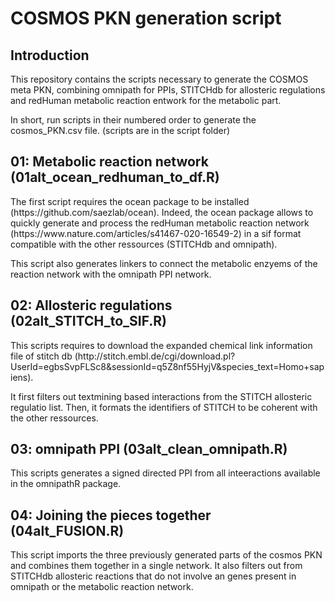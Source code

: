 # COSMOS PKN generation script

## Introduction

This repository contains the scripts necessary to generate the COSMOS meta PKN, combining omnipath for PPIs, STITCHdb for allosteric regulations and redHuman metabolic reaction entwork for the metabolic part.

In short, run scripts in their numbered order to generate the cosmos_PKN.csv file. (scripts are in the script folder)

## 01: Metabolic reaction network (01alt_ocean_redhuman_to_df.R)

The first script requires the ocean package to be installed (https://github.com/saezlab/ocean). Indeed, the ocean package allows to quickly generate and process the redHuman metabolic reaction network (https://www.nature.com/articles/s41467-020-16549-2) in a sif format compatible with the other ressources (STITCHdb and omnipath).

This script also generates linkers to connect the metabolic enzyems of the reaction network with the omnipath PPI network.

## 02: Allosteric regulations (02alt_STITCH_to_SIF.R)

This scripts requires to download the expanded chemical link information file of stitch db (http://stitch.embl.de/cgi/download.pl?UserId=egbsSvpFLSc8&sessionId=q5Z8nf55HyjV&species_text=Homo+sapiens).

It first filters out textmining based interactions from the STITCH allosteric regulatio list. Then, it formats the identifiers of STITCH to be coherent with the other ressources.

## 03: omnipath PPI (03alt_clean_omnipath.R)

This scripts generates a signed directed PPI from all inteeractions available in the omnipathR package.

## 04: Joining the pieces together (04alt_FUSION.R)

This script imports the three previously generated parts of the cosmos PKN and combines them together in a single network. It also filters out from STITCHdb allosteric reactions that do not involve an genes present in omnipath or  the metabolic reaction network.
